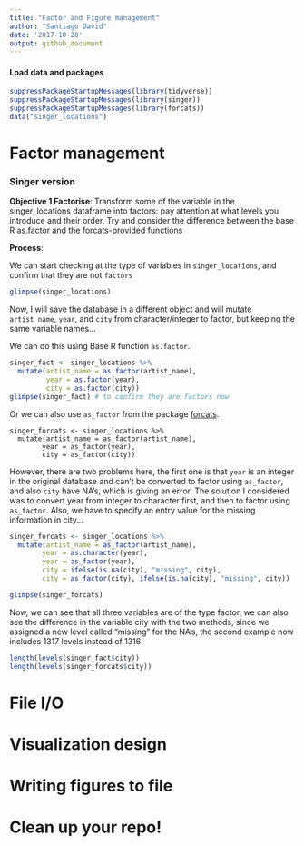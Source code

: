 ```yaml
---
title: "Factor and Figure management"
author: "Santiago David"
date: '2017-10-20'
output: github_document
---
```


#### Load data and packages
```r
suppressPackageStartupMessages(library(tidyverse))
suppressPackageStartupMessages(library(singer))
suppressPackageStartupMessages(library(forcats))
data("singer_locations")
```

# Factor management

### Singer version

**Objective 1 Factorise**: Transform some of the variable in the singer_locations dataframe into factors: pay attention at what levels you introduce and their order. Try and consider the difference between the base R as.factor and the forcats-provided functions

**Process**:

We can start checking at the type of variables in `singer_locations`, and confirm that they are not `factors`
```r
glimpse(singer_locations)
```

Now, I will save the database in a different object and will mutate `artist_name`, `year`, and `city` from character/integer to factor, but keeping the same variable names...

We can do this using Base R function `as.factor`. 

```r
singer_fact <- singer_locations %>% 
  mutate(artist_name = as.factor(artist_name),
         year = as.factor(year),
         city = as.factor(city))
glimpse(singer_fact) # to confirm they are factors now
```

Or we can also use `as_factor` from the package [forcats](https://www.rdocumentation.org/packages/forcats/versions/0.2.0). 

```
singer_forcats <- singer_locations %>% 
  mutate(artist_name = as_factor(artist_name),
        year = as_factor(year), 
        city = as_factor(city))
```
However, there are two problems here, the first one is that `year` is an integer in the original database and can't be converted to factor using `as_factor`, and also `city` have NA's, which is giving an error. The solution I considered was to convert year from integer to character first, and then to factor using `as_factor`. Also, we have to specify an entry value for the missing information in city...

```r
singer_forcats <- singer_locations %>% 
  mutate(artist_name = as_factor(artist_name),
        year = as.character(year),
        year = as_factor(year), 
        city = ifelse(is.na(city), "missing", city),
        city = as_factor(city), ifelse(is.na(city), "missing", city))

glimpse(singer_forcats)
```

Now, we can see that all three variables are of the type factor, we can also see the difference in the variable city with the two methods, since we assigned a new level called "missing" for the NA's, the second example now includes 1317 levels instead of 1316

```r
length(levels(singer_fact$city))
length(levels(singer_forcats$city))
```


# File I/O

# Visualization design

# Writing figures to file

# Clean up your repo!


